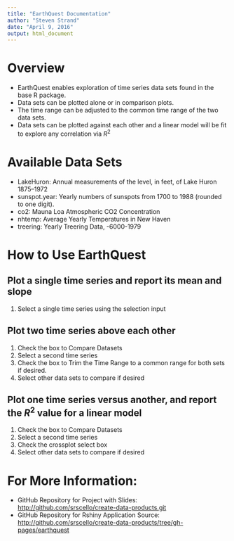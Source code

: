 ```yaml
---
title: "EarthQuest Documentation"
author: "Steven Strand"
date: "April 9, 2016"
output: html_document
---
```


# Overview
* EarthQuest enables exploration of time series data sets found in the base R package.
* Data sets can be plotted alone or in comparison plots.
* The time range can be adjusted to the common time range of the two data sets.
* Data sets can be plotted against each other and a linear model will be fit to explore any correlation via $R^2$


# Available Data Sets
* LakeHuron: Annual measurements of the level, in feet, of Lake Huron 1875–1972
* sunspot.year: Yearly numbers of sunspots from 1700 to 1988 (rounded to one digit).
* co2: Mauna Loa Atmospheric CO2 Concentration
* nhtemp: Average Yearly Temperatures in New Haven
* treering: Yearly Treering Data, -6000-1979

# How to Use EarthQuest
## Plot a single time series and report its mean and slope
1) Select a single time series using the selection input

## Plot two time series above each other
1) Check the box to  Compare Datasets
1) Select a second time series
1) Check the box to Trim the Time Range to a common range for both sets if desired.
1) Select other data sets to compare if desired

## Plot one time series versus another, and report the $R^2$ value for a linear model
1) Check the box to  Compare Datasets
1) Select a second time series
1) Check the crossplot select box
1) Select other data sets to compare if desired

# For More Information:
  * GitHub Repository for Project with Slides: [http://github.com/srscello/create-data-products.git](http://github.com/srscello/create-data-products.git)
  * GitHub Repository for Rshiny Application Source:
[http://github.com/srscello/create-data-products/tree/gh-pages/earthquest](http://github.com/srscello/create-data-products/tree/gh-pages/earthquest)
